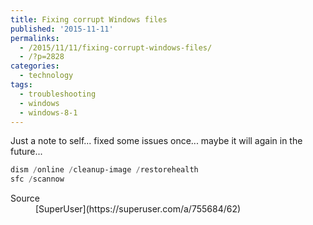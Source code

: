 ```yaml
---
title: Fixing corrupt Windows files
published: '2015-11-11'
permalinks:
  - /2015/11/11/fixing-corrupt-windows-files/
  - /?p=2828
categories:
  - technology
tags:
  - troubleshooting
  - windows
  - windows-8-1
---
```


Just a note to self... fixed some issues once... maybe it will again in the future...

```powershell
dism /online /cleanup-image /restorehealth
sfc /scannow
```

<Note>
  <dl>
    <dt>Source</dt>
    <dd>[SuperUser](https://superuser.com/a/755684/62)</dd>
  </dl>
</Note>
